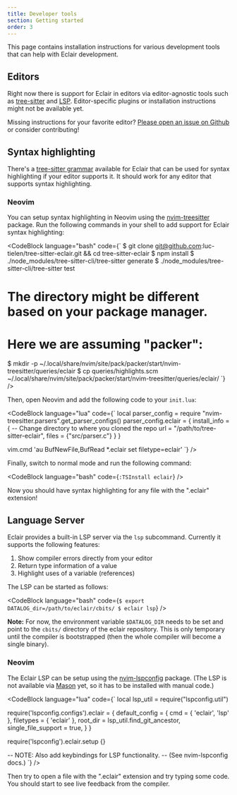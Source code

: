 ```yaml
---
title: Developer tools
section: Getting started
order: 3
---
```



This page contains installation instructions for various development tools that
can help with Eclair development.

## Editors

Right now there is support for Eclair in editors via editor-agnostic tools such
as [tree-sitter](https://tree-sitter.github.io/tree-sitter/) and
[LSP](https://microsoft.github.io/language-server-protocol/).
Editor-specific plugins or installation instructions might not be available
yet.

Missing instructions for your favorite editor?
[Please open an issue on Github](https://github.com/luc-tielen/eclair-lang/issues)
or consider contributing!

## Syntax highlighting

There's a [tree-sitter grammar](https://github.com/luc-tielen/tree-sitter-eclair)
available for Eclair that can be used for syntax highlighting if your editor
supports it. It should work for any editor that supports syntax highlighting.

### Neovim

You can setup syntax highlighting in Neovim using the
[nvim-treesitter](https://github.com/nvim-treesitter/nvim-treesitter) package.
Run the following commands in your shell to add support for Eclair syntax
highlighting:

<CodeBlock
  language="bash"
  code={`
$ git clone git@github.com:luc-tielen/tree-sitter-eclair.git && cd tree-sitter-eclair
$ npm install
$ ./node_modules/tree-sitter-cli/tree-sitter generate
$ ./node_modules/tree-sitter-cli/tree-sitter test
# The directory might be different based on your package manager.
# Here we are assuming "packer":
$ mkdir -p ~/.local/share/nvim/site/pack/packer/start/nvim-treesitter/queries/eclair
$ cp queries/highlights.scm ~/.local/share/nvim/site/pack/packer/start/nvim-treesitter/queries/eclair/
`}
/>

Then, open Neovim and add the following code to your `init.lua`:

<CodeBlock
  language="lua"
  code={`
local parser_config = require "nvim-treesitter.parsers".get_parser_configs()
parser_config.eclair = {
  install_info = {
    -- Change directory to where you cloned the repo
    url = "/path/to/tree-sitter-eclair",
    files = {"src/parser.c"}
  }
}

vim.cmd 'au BufNewFile,BufRead \*.eclair set filetype=eclair'
`}
/>

Finally, switch to normal mode and run the following command:

<CodeBlock
  language="bash"
  code={`
:TSInstall eclair
`}
/>

Now you should have syntax highlighting for any file with the ".eclair" extension!

## Language Server

Eclair provides a built-in LSP server via the `lsp` subcommand. Currently it
supports the following features:

1. Show compiler errors directly from your editor
2. Return type information of a value
3. Highlight uses of a variable (references)

The LSP can be started as follows:

<CodeBlock
  language="bash"
  code={`
$ export DATALOG_dir=/path/to/eclair/cbits/
$ eclair lsp
`}
/>

**Note:** For now, the environment variable `$DATALOG_DIR` needs to be set and
point to the `cbits/` directory of the eclair repository. This is only
temporary until the compiler is bootstrapped (then the whole compiler will
become a single binary).

### Neovim

The Eclair LSP can be setup using the
[nvim-lspconfig](https://github.com/neovim/nvim-lspconfig) package. (The LSP is
not available via [Mason](https://github.com/williamboman/mason.nvim) yet, so
it has to be installed with manual code.)

<CodeBlock
  language="lua"
  code={`
local lsp_util = require("lspconfig.util")

require('lspconfig.configs').eclair = {
  default_config = {
    cmd = { 'eclair', 'lsp' },
    filetypes = { 'eclair' },
    root_dir = lsp_util.find_git_ancestor,
    single_file_support = true,
  }
}

require('lspconfig').eclair.setup {}

-- NOTE: Also add keybindings for LSP functionality.
-- (See nvim-lspconfig docs.)
`}
/>

Then try to open a file with the ".eclair" extension and try typing some code.
You should start to see live feedback from the compiler.
